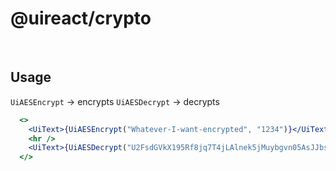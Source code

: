 

# @uireact/crypto

<Metadata packageName='crypto' packageJson={packageJson} includeInformation description='Functions to do AES encryption and decryption of a given string. The functions require a secret to successfully encrypt and decrypt the phrase.' />

<br />

## Usage

`UiAESEncrypt` -> encrypts
`UiAESDecrypt` -> decrypts

```jsx live scope={{UiAESEncrypt, UiAESDecrypt, UiText}}
  <>
    <UiText>{UiAESEncrypt("Whatever-I-want-encrypted", "1234")}</UiText>
    <hr />
    <UiText>{UiAESDecrypt("U2FsdGVkX195Rf8jq7T4jLAlnek5jMuybgvn05AsJJbsfiea/WDwnDKyj0nOlfV3", "1234")}</UiText>
  </>
```
